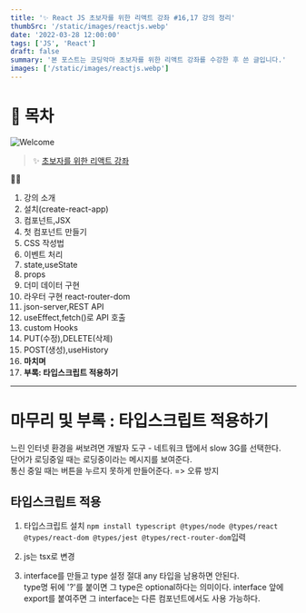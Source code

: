 ```yaml
---
title: '✨ React JS 초보자를 위한 리액트 강좌 #16,17 강의 정리'
thumbSrc: '/static/images/reactjs.webp'
date: '2022-03-28 12:00:00'
tags: ['JS', 'React']
draft: false
summary: '본 포스트는 코딩악마 초보자를 위한 리액트 강좌를 수강한 후 쓴 글입니다.'
images: ['/static/images/reactjs.webp']
---
```


# 📌 목차

![Welcome](/static/images/reactjs.webp)

> ✨ [초보자를 위한 리액트 강좌](https://www.youtube.com/playlist?list=PLZKTXPmaJk8J_fHAzPLH8CJ_HO_M33e7-)

💁🏻

1.  강의 소개
2.  설치(create-react-app)
3.  컴포넌트,JSX
4.  첫 컴포넌트 만들기
5.  CSS 작성법
6.  이벤트 처리
7.  state,useState
8.  props
9.  더미 데이터 구현
10. 라우터 구현 react-router-dom
11. json-server,REST API
12. useEffect,fetch()로 API 호출
13. custom Hooks
14. PUT(수정),DELETE(삭제)
15. POST(생성),useHistory
16. **마치며**
17. **부록: 타입스크립트 적용하기**

---

# 마무리 및 부록 : 타입스크립트 적용하기

느린 인터넷 환경을 써보려면 개발자 도구 - 네트워크 탭에서 slow 3G를 선택한다.<br/>
단어가 로딩중일 때는 로딩중이라는 메시지를 보여준다.<br/>
통신 중일 때는 버튼을 누르지 못하게 만들어준다. => 오류 방지

## 타입스크립트 적용

1. 타입스크립트 설치
   `npm install typescript @types/node @types/react @types/react-dom @types/jest @types/rect-router-dom`입력

2. js는 tsx로 변경

3. interface를 만들고 type 설정
   절대 any 타입을 남용하면 안된다.<br/>
   type명 뒤에 '?'를 붙이면 그 type은 optional하다는 의미이다.
   interface 앞에 export를 붙여주면 그 interface는 다른 컴포넌트에서도 사용 가능하다.
